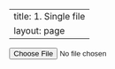 
---
title: 1. Single file
layout: page
---

<input id="photo" type="file">
<div id="results"></div>
<script>
  async function loaded(reader) {
    const response = await fetch('https://hf.space/embed/jph00/pets/+/api/predict/', {
      method: "POST", body: JSON.stringify({ "data": [reader.result] }),
      headers: { "Content-Type": "application/json" }
    });
    const json = await response.json();
    const label = json['data'][0]['confidences'][0]['label'];
    results.innerHTML = `<br/><img src="${reader.result}" width="300"> <p>${label}</p>`
  }
  function read() {
    const reader = new FileReader();
    reader.addEventListener('load', () => loaded(reader))
    reader.readAsDataURL(photo.files[0]);
  }
  photo.addEventListener('input', read);
</script>